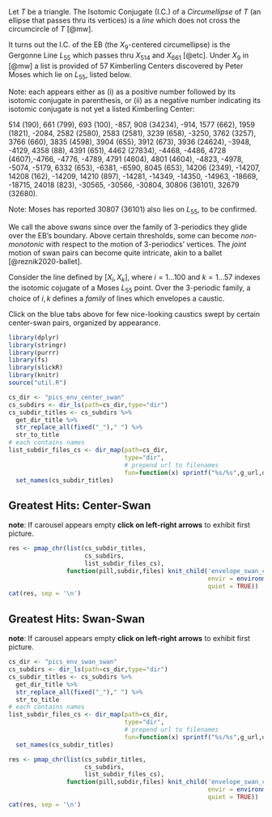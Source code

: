 <!--## Introduction-->

Let $T$ be a triangle. The Isotomic Conjugate (I.C.) of a *Circumellipse* of $T$ (an ellipse that passes thru its vertices) is a *line* which does not cross the circumcircle of $T$ [@mw].

It turns out the I.C. of the EB (the $X_9$-centered circumellipse) is the Gergonne Line $L_{55}$ which passes thru $X_{514}$ and $X_{661}$ [@etc]. Under $X_9$ in [@mw] a list is provided of 57 Kimberling Centers discovered by Peter Moses which lie on $L_{55}$, listed below.

Note: each appears either as (i) as a positive number followed by its isotomic conjugate in parenthesis, or (ii) as a negative number indicating its isotomic conjugate is not yet a listed Kimberling Center:

514 (190), 661 (799), 693 (100), -857, 908 (34234), -914, 1577 (662), 1959 (1821), -2084, 2582 (2580), 2583 (2581), 3239 (658), -3250, 3762 (3257), 3766 (660), 3835 (4598), 3904 (655), 3912 (673), 3936 (24624), -3948, -4129, 4358 (88), 4391 (651), 4462 (27834), -4468, -4486, 4728 (4607),-4766, -4776, -4789, 4791 (4604), 4801 (4604), -4823, -4978, -5074, -5179, 6332 (653), -6381, -6590, 8045 (653), 14206 (2349), -14207, 14208 (162), -14209, 14210 (897), -14281, -14349, -14350, -14963, -18669, -18715, 24018 (823), -30565, -30566, -30804, 30806 (36101), 32679 (32680).

Note: Moses has reported 30807 (36101) also lies on $L_{55}$, to be confirmed.

We call the above *swans* since over the family of 3-periodics they glide over the EB's boundary. Above certain thresholds, some can become *non-monotonic* with respect to the motion of 3-periodics' vertices. The *joint* motion of swan pairs can become quite intricate, akin to a ballet [@reznik2020-ballet].

Consider the line defined by $[X_i,X_k]$, where $i=1{\ldots}100$ and $k=1{\ldots}57$ indexes the isotomic cojugate of a Moses $L_{55}$ point. Over the 3-periodic family, a choice of $i,k$ defines a *family* of lines which envelopes a caustic.

Click on the blue tabs above for few nice-looking caustics swept by certain center-swan pairs, organized by appearance.

```r
library(dplyr)
library(stringr)
library(purrr)
library(fs)
library(slickR)
library(knitr)
source("util.R")
```

<!--get subdirs of center swan dir -->
```r
cs_dir <- "pics_env_center_swan"
cs_subdirs <- dir_ls(path=cs_dir,type="dir")
cs_subdir_titles <- cs_subdirs %>%
  get_dir_title %>%
  str_replace_all(fixed("_")," ") %>%
  str_to_title
# each contains names  
list_subdir_files_cs <- dir_map(path=cs_dir,
                                type="dir",
                                # prepend url to filenames
                                fun=function(x) sprintf("%s/%s",g_url,dir_ls(x))) %>%
  set_names(cs_subdir_titles)
```

## Greatest Hits: Center-Swan  {.tabset .tabset-fade .tabset-pills}

**note**: If carousel appears empty **click on left-right arrows** to exhibit first picture.

```r
res <- pmap_chr(list(cs_subdir_titles,
                     cs_subdirs,
                     list_subdir_files_cs),
                function(pill,subdir,files) knit_child('envelope_swan_child.Rmd',
                                                       envir = environment(),
                                                       quiet = TRUE))
cat(res, sep = '\n')
```

## Greatest Hits: Swan-Swan  {.tabset .tabset-fade .tabset-pills}

**note**: If carousel appears empty **click on left-right arrows** to exhibit first picture.

```r
cs_dir <- "pics_env_swan_swan"
cs_subdirs <- dir_ls(path=cs_dir,type="dir")
cs_subdir_titles <- cs_subdirs %>%
  get_dir_title %>%
  str_replace_all(fixed("_")," ") %>%
  str_to_title
# each contains names  
list_subdir_files_cs <- dir_map(path=cs_dir,
                                type="dir",
                                # prepend url to filenames
                                fun=function(x) sprintf("%s/%s",g_url,dir_ls(x))) %>%
  set_names(cs_subdir_titles)
```

```r
res <- pmap_chr(list(cs_subdir_titles,
                     cs_subdirs,
                     list_subdir_files_cs),
                function(pill,subdir,files) knit_child('envelope_swan_child.Rmd',
                                                       envir = environment(),
                                                       quiet = TRUE))
cat(res, sep = '\n')
```
